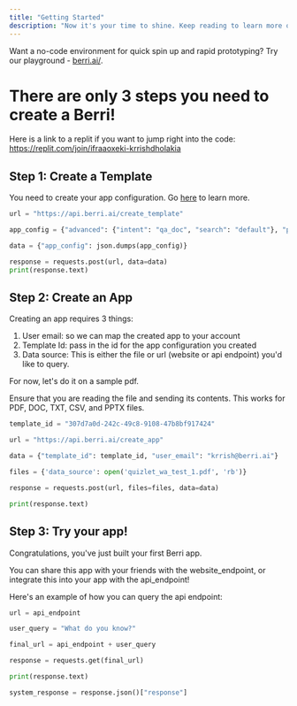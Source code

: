 ```yaml
---
title: "Getting Started"
description: "Now it's your time to shine. Keep reading to learn more on how to make your docs beautiful and powerful."
---
```


Want a no-code environment for quick spin up and rapid prototyping? Try our playground - [berri.ai/](https://berri.ai/). 

# There are only 3 steps you need to create a Berri! 

Here is a link to a replit if you want to jump right into the code: https://replit.com/join/ifraaoxeki-krrishdholakia

## Step 1: Create a Template

You need to create your app configuration. Go [here](../app_configurations/app_configurations_intro) to learn more. 

```python
url = "https://api.berri.ai/create_template"

app_config = {"advanced": {"intent": "qa_doc", "search": "default"}, "prompt": "Be legal and ethical", "output_length": "256"} 

data = {"app_config": json.dumps(app_config)}

response = requests.post(url, data=data)
print(response.text)
```

## Step 2: Create an App
Creating an app requires 3 things: 
1. User email: so we can map the created app to your account 
2. Template Id: pass in the id for the app configuration you created 
3. Data source: This is either the file or url (website or api endpoint) you'd like to query.

For now, let's do it on a sample pdf. 


Ensure that you are reading the file and sending its contents. 
This works for PDF, DOC, TXT, CSV, and PPTX files.
```python
template_id = "307d7a0d-242c-49c8-9108-47b8bf917424"

url = "https://api.berri.ai/create_app"

data = {"template_id": template_id, "user_email": "krrish@berri.ai"}

files = {'data_source': open('quizlet_wa_test_1.pdf', 'rb')}

response = requests.post(url, files=files, data=data)

print(response.text)

```

## Step 3: Try your app! 

Congratulations, you've just built your first Berri app. 

You can share this app with your friends with the website_endpoint, or integrate this into your app with the api_endpoint! 

Here's an example of how you can query the api endpoint: 

```python
url = api_endpoint

user_query = "What do you know?"

final_url = api_endpoint + user_query

response = requests.get(final_url)

print(response.text)

system_response = response.json()["response"]

```